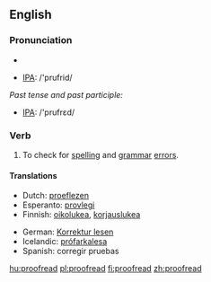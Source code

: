 ==English==

===Pronunciation===
*{{audio|en-us-proofread.ogg|Audio (US)}}

*[[w:IPA|IPA]]: /'prufrid/

''Past tense and past participle:''
*[[w:IPA|IPA]]: /'prufrɛd/

=== Verb ===
{{en-verb|proofreads|proofreading|proofread|proofread}}

# To check for [[spelling]] and [[grammar]] [[error]]s.

====Translations====
{{top}}
*Dutch: [[proeflezen]]
*Esperanto: [[provlegi]]
*Finnish: [[oikolukea]], [[korjauslukea]]
{{mid}}
*German: [[Korrektur lesen]]
*Icelandic: [[prófarkalesa]]
*Spanish: corregir pruebas
{{bottom}}

[[hu:proofread]]
[[pl:proofread]]
[[fi:proofread]]
[[zh:proofread]]
